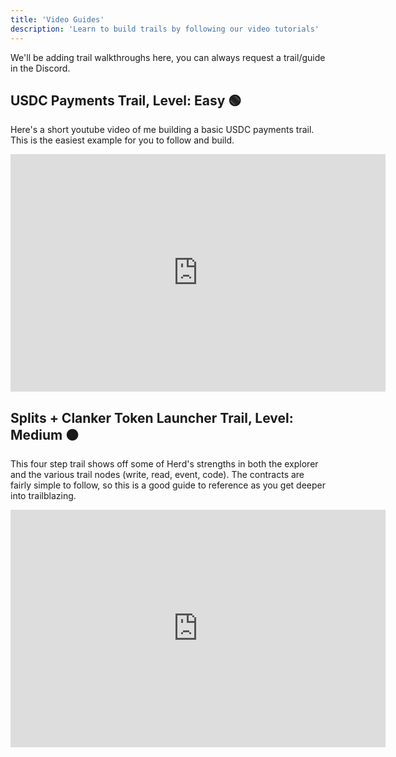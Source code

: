 ```yaml
---
title: 'Video Guides'
description: 'Learn to build trails by following our video tutorials'
---
```


We'll be adding trail walkthroughs here, you can always request a trail/guide in the Discord.

## USDC Payments Trail, Level: Easy 🟢

Here's a short youtube video of me building a basic USDC payments trail. This is the easiest example for you to follow and build.

<Frame>
  <iframe
    width="600"
    height="380"
    src="https://www.youtube.com/embed/SP5Xg4WAvcw?si=sEx3_ClrBqLqJ3dJ"
    title="YouTube video player"
    frameborder="0"
    allow="accelerometer; autoplay; clipboard-write; encrypted-media; gyroscope; picture-in-picture"
    allowfullscreen
  ></iframe>
</Frame>

## Splits + Clanker Token Launcher Trail, Level: Medium 🟠

This four step trail shows off some of Herd's strengths in both the explorer and the various trail nodes (write, read, event, code). The contracts are fairly simple to follow, so this is a good guide to reference as you get deeper into trailblazing.

<Frame>
  <iframe
    width="600"
    height="380"
    src="https://www.youtube.com/embed/Ox82r6whTXU?si=ROznE_7VTyXVqKQq"
    title="YouTube video player"
    frameborder="0"
    allow="accelerometer; autoplay; clipboard-write; encrypted-media; gyroscope; picture-in-picture"
    allowfullscreen
  ></iframe>
</Frame>